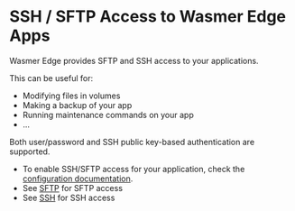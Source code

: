 
# SSH / SFTP Access to Wasmer Edge Apps

<CalloutProFeature />

Wasmer Edge provides SFTP and SSH access to your applications.

This can be useful for:

* Modifying files in volumes
* Making a backup of your app
* Running maintenance commands on your app
* ...

Both user/password and SSH public key-based authentication are supported.

* To enable SSH/SFTP access for your application, check the
[configuration documentation](./configuration).
* See [SFTP](./sftp) for SFTP access
* See [SSH](./app_ssh) for SSH access


